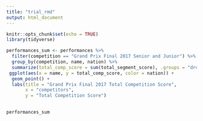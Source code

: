 ```yaml
---
title: "trial_rmd"
output: html_document
---
```


```r
knitr::opts_chunk$set(echo = TRUE)
library(tidyverse)
```

```r
performances_sum <- performances %>%
  filter(competition == "Grand Prix Final 2017 Senior and Junior") %>%
  group_by(competition, name, nation) %>%
  summarize(total_comp_score = sum(total_segment_score), .groups = "drop") %>%
 ggplot(aes(x = name, y = total_comp_score, color = nation)) +
  geom_point() + 
  labs(title = "Grand Prix Final 2017 Total Competition Score", 
       x = "competitors", 
       y = "Total Competition Score")
  

performances_sum
```

